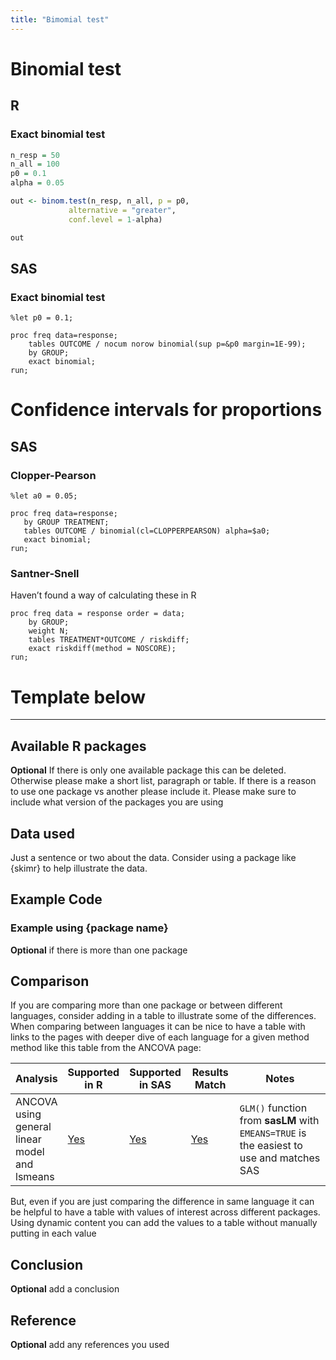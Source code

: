 ```yaml
---
title: "Bimomial test"
---
```


# Binomial test

## R

### Exact binomial test
```r
n_resp = 50
n_all = 100
p0 = 0.1
alpha = 0.05

out <- binom.test(n_resp, n_all, p = p0,
             alternative = "greater",
             conf.level = 1-alpha)

out
```

## SAS

### Exact binomial test

```
%let p0 = 0.1;

proc freq data=response; 
	tables OUTCOME / nocum norow binomial(sup p=&p0 margin=1E-99);
	by GROUP;
	exact binomial;
run;
```

# Confidence intervals for proportions

## SAS

### Clopper-Pearson

```
%let a0 = 0.05;

proc freq data=response;
   by GROUP TREATMENT;
   tables OUTCOME / binomial(cl=CLOPPERPEARSON) alpha=$a0;
   exact binomial;
run;
```

### Santner-Snell

Haven't found a way of calculating these in R
```
proc freq data = response order = data;
	by GROUP;
	weight N;
	tables TREATMENT*OUTCOME / riskdiff;
	exact riskdiff(method = NOSCORE);
run;
```

# Template below

------------------------------------------------------------------------

## Available R packages

**Optional** If there is only one available package this can be deleted. Otherwise please make a short list, paragraph or table. If there is a reason to use one package vs another please include it. Please make sure to include what version of the packages you are using

## Data used

Just a sentence or two about the data. Consider using a package like {skimr} to help illustrate the data.

## Example Code

### Example using {package name}

**Optional** if there is more than one package

## Comparison

If you are comparing more than one package or between different languages, consider adding in a table to illustrate some of the differences. When comparing between languages it can be nice to have a table with links to the pages with deeper dive of each language for a given method method like this table from the ANCOVA page:

| Analysis                                      | Supported in R          | Supported in SAS          | Results Match | Notes                                                                                    |
|------------|------------|------------|------------|-------------------------|
| ANCOVA using general linear model and lsmeans | [Yes](../R/ancova.html) | [Yes](../SAS/ancova.html) | [Yes](#comp)  | `GLM()` function from **sasLM** with `EMEANS=TRUE` is the easiest to use and matches SAS |

But, even if you are just comparing the difference in same language it can be helpful to have a table with values of interest across different packages. Using dynamic content you can add the values to a table without manually putting in each value

## Conclusion

**Optional** add a conclusion

## Reference

**Optional** add any references you used
